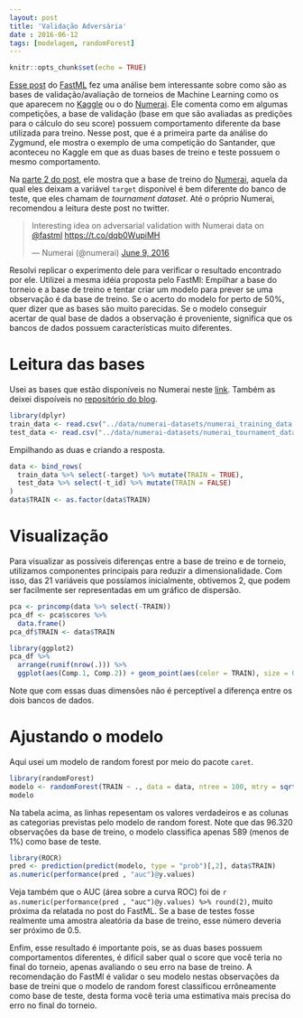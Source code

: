 ```yaml
---
layout: post
title: 'Validação Adversária'
date : 2016-06-12
tags: [modelagem, randomForest]
--- 
```


```r
knitr::opts_chunk$set(echo = TRUE)
```

[Esse post](http://fastml.com/adversarial-validation-part-one/) do [FastML](http://fastml.com/) fez uma 
análise bem interessante sobre como são as bases de validação/avaliação de torneios de Machine Learning 
como os que aparecem no [Kaggle](https://www.kaggle.com/) ou o do [Numerai](https://numer.ai/). Ele comenta
como em algumas competições, a base de validação (base em que são avaliadas as predições para o cálculo
do seu score) possuem comportamento diferente da base utilizada para treino. Nesse post, que é a primeira parte
da análise do Zygmund, ele mostra o exemplo de uma competição do Santander, que aconteceu no Kaggle em
que as duas bases de treino e teste possuem o mesmo comportamento. 

Na [parte 2 do post](http://fastml.com/adversarial-validation-part-two/), ele mostra que a base de treino do 
[Numerai](https://numer.ai/), aquela da qual eles deixam a variável `target` disponível é bem diferente do banco de teste, que eles chamam de *tournament dataset*. Até o próprio Numerai, recomendou a leitura deste post no twitter.

<blockquote class="twitter-tweet" data-lang="en"><p lang="en" dir="ltr">Interesting idea on adversarial validation with Numerai data on <a href="https://twitter.com/fastml">@fastml</a> <a href="https://t.co/dqb0WupiMH">https://t.co/dqb0WupiMH</a></p>&mdash; Numerai (@numerai) <a href="https://twitter.com/numerai/status/740709465964478464">June 9, 2016</a></blockquote>
<script async src="//platform.twitter.com/widgets.js" charset="utf-8"></script>

Resolvi replicar o experimento dele para verificar o resultado encontrado por ele. Utilizei a mesma idéia
proposta pelo FastMl: Empilhar a base do torneio e a base de treino e tentar criar um modelo para prever se
uma observação é da base de treino. Se o acerto do modelo for perto de 50%, quer dizer que as bases são muito parecidas. Se o modelo conseguir acertar de qual base de dados a observação é proveniente, significa que os
bancos de dados possuem características muito diferentes.

# Leitura das bases

Usei as bases que estão disponíveis no Numerai neste [link](https://numer.ai/). Também as deixei dispoíveis 
no [repositório do blog](https://github.com/dfalbel/dfalbel.github.io/tree/master/data/numerai-datasets).

```r
library(dplyr)
train_data <- read.csv("../data/numerai-datasets/numerai_training_data.csv")
test_data <- read.csv("../data/numerai-datasets/numerai_tournament_data.csv")
```

Empilhando as duas e criando a resposta.

```r
data <- bind_rows(
  train_data %>% select(-target) %>% mutate(TRAIN = TRUE),
  test_data %>% select(-t_id) %>% mutate(TRAIN = FALSE)
)
data$TRAIN <- as.factor(data$TRAIN)
```

# Visualização

Para visualizar as possíveis diferenças entre a base de treino e de torneio, utilizamos componentes principais para reduzir a 
dimensionalidade. Com isso, das 21 variáveis que possíamos inicialmente, obtivemos 2, que podem ser facilmente ser representadas
em um gráfico de dispersão.

```r
pca <- princomp(data %>% select(-TRAIN))
pca_df <- pca$scores %>%
  data.frame()
pca_df$TRAIN <- data$TRAIN
```

```r
library(ggplot2)
pca_df %>% 
  arrange(runif(nrow(.))) %>%
  ggplot(aes(Comp.1, Comp.2)) + geom_point(aes(color = TRAIN), size = 0.2, alpha = 0.3)
```

Note que com essas duas dimensões não é perceptível a diferença entre os dois bancos de dados.

# Ajustando o modelo

Aqui usei um modelo de random forest por meio do pacote `caret`.

```r
library(randomForest)
modelo <- randomForest(TRAIN ~ ., data = data, ntree = 100, mtry = sqrt(21))
modelo
```

Na tabela acima, as linhas repesentam os valores verdadeiros e as colunas as categorias previstas pelo
modelo de random forest. Note que das 96.320 observações da base de treino, o modelo classifica apenas
589 (menos de 1%) como base de teste. 

```r
library(ROCR)
pred <- prediction(predict(modelo, type = "prob")[,2], data$TRAIN)
as.numeric(performance(pred , "auc")@y.values)
```

Veja também que o AUC (área sobre a curva ROC) foi de `r as.numeric(performance(pred , "auc")@y.values) %>% round(2)`, muito próxima da relatada no post do FastML. Se a base de testes fosse realmente uma
amostra aleatória da base de treino, esse número deveria ser próximo de 0.5.

Enfim, esse resultado é importante pois, se as duas bases possuem comportamentos diferentes, é difícil
saber qual o score que você teria no final do torneio, apenas avaliando o seu erro na base de treino.
A recomendação do FastMl é validar o seu modelo nestas observações da base de treini que o modelo de random forest classificou errôneamente como base de teste, desta forma você teria uma estimativa mais
precisa do erro no final do torneio.